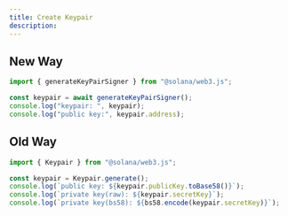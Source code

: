 ```yaml
---
title: Create Keypair
description:
---
```


## New Way

```js
import { generateKeyPairSigner } from "@solana/web3.js";

const keypair = await generateKeyPairSigner();
console.log("keypair: ", keypair);
console.log("public key:", keypair.address);

```

## Old Way

```js
import { Keypair } from "@solana/web3.js";

const keypair = Keypair.generate();
console.log(`public key: ${keypair.publicKey.toBase58()}`);
console.log(`private key(raw): ${keypair.secretKey}`);
console.log(`private key(bs58): ${bs58.encode(keypair.secretKey)}`);
```
